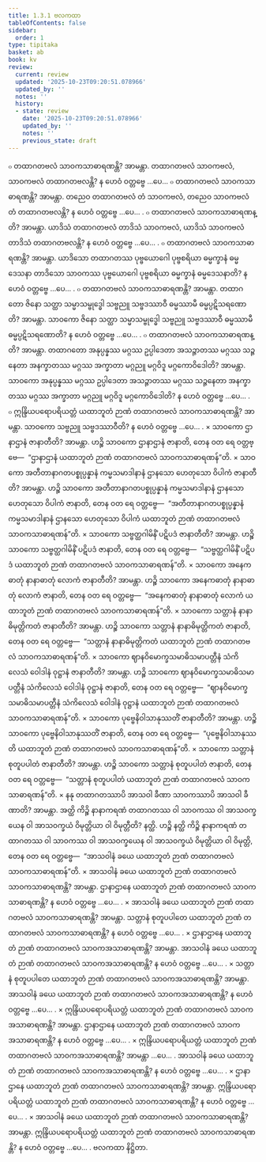 ```yaml
---
title: 1.3.1 ဗလကထာ
tableOfContents: false
sidebar:
  order: 1
type: tipitaka
basket: ab
book: kv
review:
  current: review
  updated: '2025-10-23T09:20:51.078966'
  updated_by: ''
  notes: ''
  history:
  - state: review
    date: '2025-10-23T09:20:51.078966'
    updated_by: ''
    notes: ''
    previous_state: draft
---
```



<ReviewStatus review={frontmatter.review} showDetails={true} />

<HypothesisAnnotation frontmatter={frontmatter} />

<DynamicBreadcrumb />

<Division number="354" book="kv" e="ch" v="32" p="174">

<Paragraph number="1082" book="kv">
๐ တထာဂတဗလံ သာဝကသာဓာရဏန္တိ? အာမန္တာ. တထာဂတဗလံ သာဝကဗလံ, သာဝကဗလံ တထာဂတဗလန္တိ? န ဟေဝံ ဝတ္တဗ္ဗေ …ပေ…
</Paragraph>

<Paragraph number="1083" book="kv">
๐ တထာဂတဗလံ သာဝကသာဓာရဏန္တိ? အာမန္တာ. တညေဝ တထာဂတဗလံ တံ သာဝကဗလံ, တညေဝ သာဝကဗလံ တံ တထာဂတဗလန္တိ? န ဟေဝံ ဝတ္တဗ္ဗေ …ပေ… .
</Paragraph>

<Paragraph number="1084" book="kv">
๐ တထာဂတဗလံ သာဝကသာဓာရဏန္တိ? အာမန္တာ. ယာဒိသံ တထာဂတဗလံ တာဒိသံ သာဝကဗလံ, ယာဒိသံ သာဝကဗလံ တာဒိသံ တထာဂတဗလန္တိ? န ဟေဝံ ဝတ္တဗ္ဗေ …ပေ… .
</Paragraph>

<Paragraph number="1085" book="kv">
๐ တထာဂတဗလံ သာဝကသာဓာရဏန္တိ? အာမန္တာ. ယာဒိသော တထာဂတဿ ပုဗ္ဗယောဂေါ ပုဗ္ဗစရိယာ ဓမ္မက္ခာနံ ဓမ္မဒေသနာ တာဒိသော သာဝကဿ ပုဗ္ဗယောဂေါ ပုဗ္ဗစရိယာ ဓမ္မက္ခာနံ ဓမ္မဒေသနာတိ? န ဟေဝံ ဝတ္တဗ္ဗေ …ပေ… .
</Paragraph>

<Paragraph number="1086" book="kv">
๐ တထာဂတဗလံ သာဝကသာဓာရဏန္တိ? အာမန္တာ. တထာဂတော ဇိနော သတ္ထာ သမ္မာသမ္ဗုဒ္ဓေါ သဗ္ဗညူ သဗ္ဗဒဿာဝီ ဓမ္မဿာမီ ဓမ္မပ္ပဋိသရဏောတိ? အာမန္တာ. သာဝကော ဇိနော သတ္ထာ သမ္မာသမ္ဗုဒ္ဓေါ သဗ္ဗညူ သဗ္ဗဒဿာဝီ ဓမ္မဿာမီ ဓမ္မပ္ပဋိသရဏောတိ? န ဟေဝံ ဝတ္တဗ္ဗေ …ပေ… .
</Paragraph>

<Paragraph number="1087" book="kv">
๐ တထာဂတဗလံ သာဝကသာဓာရဏန္တိ? အာမန္တာ. တထာဂတော အနုပ္ပန္နဿ မဂ္ဂဿ ဥပ္ပါဒေတာ အသဉ္ဇာတဿ မဂ္ဂဿ သဉ္ဇနေတာ အနက္ခာတဿ မဂ္ဂဿ အက္ခာတာ မဂ္ဂညူ မဂ္ဂဝိဒူ မဂ္ဂကောဝိဒေါတိ? အာမန္တာ. သာဝကော အနုပ္ပန္နဿ မဂ္ဂဿ ဥပ္ပါဒေတာ အသဉ္ဇာတဿ မဂ္ဂဿ သဉ္ဇနေတာ အနက္ခာတဿ မဂ္ဂဿ အက္ခာတာ မဂ္ဂညူ မဂ္ဂဝိဒူ မဂ္ဂကောဝိဒေါတိ? န ဟေဝံ ဝတ္တဗ္ဗေ …ပေ… .
</Paragraph>

<Paragraph number="1088" book="kv">
๐ ဣန္ဒြိယပရောပရိယတ္တံ ယထာဘူတံ ဉာဏံ တထာဂတဗလံ သာဝကသာဓာရဏန္တိ? အာမန္တာ. သာဝကော သဗ္ဗညူ သဗ္ဗဒဿာဝီတိ? န ဟေဝံ ဝတ္တဗ္ဗေ …ပေ… .
</Paragraph>

</Division>
<Division number="355" book="kv" e="ch" v="32" p="175">

<Paragraph number="1089" book="kv">
× သာဝကော ဌာနာဌာနံ ဇာနာတီတိ? အာမန္တာ. ဟဉ္စိ သာဝကော ဌာနာဌာနံ ဇာနာတိ, တေန ဝတ ရေ ဝတ္တဗ္ဗေ—  “ဌာနာဌာနံ ယထာဘူတံ ဉာဏံ တထာဂတဗလံ သာဝကသာဓာရဏန်”တိ.
</Paragraph>

<Paragraph number="1090" book="kv">
× သာဝကော အတီတာနာဂတပစ္စုပ္ပန္နာနံ ကမ္မသမာဒါနာနံ ဌာနသော ဟေတုသော ဝိပါကံ ဇာနာတီတိ? အာမန္တာ. ဟဉ္စိ သာဝကော အတီတာနာဂတပစ္စုပ္ပန္နာနံ ကမ္မသမာဒါနာနံ ဌာနသော ဟေတုသော ဝိပါကံ ဇာနာတိ, တေန ဝတ ရေ ဝတ္တဗ္ဗေ—  “အတီတာနာဂတပစ္စုပ္ပန္နာနံ ကမ္မသမာဒါနာနံ ဌာနသော ဟေတုသော ဝိပါကံ ယထာဘူတံ ဉာဏံ တထာဂတဗလံ သာဝကသာဓာရဏန်”တိ.
</Paragraph>

<Paragraph number="1091" book="kv">
× သာဝကော သဗ္ဗတ္ထဂါမိနိံ ပဋိပဒံ ဇာနာတီတိ? အာမန္တာ. ဟဉ္စိ သာဝကော သဗ္ဗတ္ထဂါမိနိံ ပဋိပဒံ ဇာနာတိ, တေန ဝတ ရေ ဝတ္တဗ္ဗေ—  “သဗ္ဗတ္ထဂါမိနိံ ပဋိပဒံ ယထာဘူတံ ဉာဏံ တထာဂတဗလံ သာဝကသာဓာရဏန်”တိ.
</Paragraph>

<Paragraph number="1092" book="kv">
× သာဝကော အနေကဓာတုံ နာနာဓာတုံ လောကံ ဇာနာတီတိ? အာမန္တာ. ဟဉ္စိ သာဝကော အနေကဓာတုံ နာနာဓာတုံ လောကံ ဇာနာတိ, တေန ဝတ ရေ ဝတ္တဗ္ဗေ—  “အနေကဓာတုံ နာနာဓာတုံ လောကံ ယထာဘူတံ ဉာဏံ တထာဂတဗလံ သာဝကသာဓာရဏန်”တိ.
</Paragraph>

<Paragraph number="1093" book="kv">
× သာဝကော သတ္တာနံ နာနာဓိမုတ္တိကတံ ဇာနာတီတိ? အာမန္တာ. ဟဉ္စိ သာဝကော သတ္တာနံ နာနာဓိမုတ္တိကတံ ဇာနာတိ, တေန ဝတ ရေ ဝတ္တဗ္ဗေ—  “သတ္တာနံ နာနာဓိမုတ္တိကတံ ယထာဘူတံ ဉာဏံ တထာဂတဗလံ သာဝကသာဓာရဏန်”တိ.
</Paragraph>

<Paragraph number="1094" book="kv">
× သာဝကော ဈာနဝိမောက္ခသမာဓိသမာပတ္တီနံ သံကိလေသံ ဝေါဒါနံ ဝုဋ္ဌာနံ ဇာနာတီတိ? အာမန္တာ. ဟဉ္စိ သာဝကော ဈာနဝိမောက္ခသမာဓိသမာပတ္တီနံ သံကိလေသံ ဝေါဒါနံ ဝုဋ္ဌာနံ ဇာနာတိ, တေန ဝတ ရေ ဝတ္တဗ္ဗေ—  “ဈာနဝိမောက္ခသမာဓိသမာပတ္တီနံ သံကိလေသံ ဝေါဒါနံ ဝုဋ္ဌာနံ ယထာဘူတံ ဉာဏံ တထာဂတဗလံ သာဝကသာဓာရဏန်”တိ.
</Paragraph>

<Paragraph number="1095" book="kv">
× သာဝကော ပုဗ္ဗေနိဝါသာနုဿတိံ ဇာနာတီတိ? အာမန္တာ. ဟဉ္စိ သာဝကော ပုဗ္ဗေနိဝါသာနုဿတိံ ဇာနာတိ, တေန ဝတ ရေ ဝတ္တဗ္ဗေ—  “ပုဗ္ဗေနိဝါသာနုဿတိ ယထာဘူတံ ဉာဏံ တထာဂတဗလံ သာဝကသာဓာရဏန်”တိ.
</Paragraph>

<Paragraph number="1096" book="kv">
× သာဝကော သတ္တာနံ စုတူပပါတံ ဇာနာတီတိ? အာမန္တာ. ဟဉ္စိ သာဝကော သတ္တာနံ စုတူပပါတံ ဇာနာတိ, တေန ဝတ ရေ ဝတ္တဗ္ဗေ—  “သတ္တာနံ စုတူပပါတံ ယထာဘူတံ ဉာဏံ တထာဂတဗလံ သာဝကသာဓာရဏန်”တိ.
</Paragraph>

<Paragraph number="1097" book="kv">
× နနု တထာဂတဿာပိ အာသဝါ ခီဏာ သာဝကဿာပိ အာသဝါ ခီဏာတိ? အာမန္တာ. အတ္ထိ ကိဉ္စိ နာနာကရဏံ တထာဂတဿ ဝါ သာဝကဿ ဝါ အာသဝက္ခယေန ဝါ အာသဝက္ခယံ ဝိမုတ္တိယာ ဝါ ဝိမုတ္တီတိ? နတ္ထိ. ဟဉ္စိ နတ္ထိ ကိဉ္စိ နာနာကရဏံ တထာဂတဿ ဝါ သာဝကဿ ဝါ အာသဝက္ခယေန ဝါ အာသဝက္ခယံ ဝိမုတ္တိယာ ဝါ ဝိမုတ္တိ, တေန ဝတ ရေ ဝတ္တဗ္ဗေ—  “အာသဝါနံ ခယေ ယထာဘူတံ ဉာဏံ တထာဂတဗလံ သာဝကသာဓာရဏန်”တိ.
</Paragraph>

</Division>
<Division number="356" book="kv" e="ch" v="32" p="176">

<Paragraph number="1098" book="kv">
× အာသဝါနံ ခယေ ယထာဘူတံ ဉာဏံ တထာဂတဗလံ သာဝကသာဓာရဏန္တိ? အာမန္တာ. ဌာနာဌာနေ ယထာဘူတံ ဉာဏံ တထာဂတဗလံ သာဝကသာဓာရဏန္တိ? န ဟေဝံ ဝတ္တဗ္ဗေ …ပေ… .
</Paragraph>

<Paragraph number="1099" book="kv">
× အာသဝါနံ ခယေ ယထာဘူတံ ဉာဏံ တထာဂတဗလံ သာဝကသာဓာရဏန္တိ? အာမန္တာ. သတ္တာနံ စုတူပပါတေ ယထာဘူတံ ဉာဏံ တထာဂတဗလံ သာဝကသာဓာရဏန္တိ? န ဟေဝံ ဝတ္တဗ္ဗေ …ပေ… .
</Paragraph>

<Paragraph number="1100" book="kv">
× ဌာနာဌာနေ ယထာဘူတံ ဉာဏံ တထာဂတဗလံ သာဝကအသာဓာရဏန္တိ? အာမန္တာ. အာသဝါနံ ခယေ ယထာဘူတံ ဉာဏံ တထာဂတဗလံ သာဝကအသာဓာရဏန္တိ? န ဟေဝံ ဝတ္တဗ္ဗေ …ပေ… .
</Paragraph>

<Paragraph number="1101" book="kv">
× သတ္တာနံ စုတူပပါတေ ယထာဘူတံ ဉာဏံ တထာဂတဗလံ သာဝကအသာဓာရဏန္တိ? အာမန္တာ. အာသဝါနံ ခယေ ယထာဘူတံ ဉာဏံ တထာဂတဗလံ သာဝကအသာဓာရဏန္တိ? န ဟေဝံ ဝတ္တဗ္ဗေ …ပေ… .
</Paragraph>

<Paragraph number="1102" book="kv">
× ဣန္ဒြိယပရောပရိယတ္တံ ယထာဘူတံ ဉာဏံ တထာဂတဗလံ သာဝကအသာဓာရဏန္တိ? အာမန္တာ. ဌာနာဌာနေ ယထာဘူတံ ဉာဏံ တထာဂတဗလံ သာဝကအသာဓာရဏန္တိ? န ဟေဝံ ဝတ္တဗ္ဗေ …ပေ… .
</Paragraph>

<Paragraph number="1103" book="kv">
× ဣန္ဒြိယပရောပရိယတ္တံ ယထာဘူတံ ဉာဏံ တထာဂတဗလံ သာဝကအသာဓာရဏန္တိ? အာမန္တာ …ပေ… . အာသဝါနံ ခယေ ယထာဘူတံ ဉာဏံ တထာဂတဗလံ သာဝကအသာဓာရဏန္တိ? န ဟေဝံ ဝတ္တဗ္ဗေ …ပေ… .
</Paragraph>

<Paragraph number="1104" book="kv">
× ဌာနာဌာနေ ယထာဘူတံ ဉာဏံ တထာဂတဗလံ သာဝကသာဓာရဏန္တိ? အာမန္တာ. ဣန္ဒြိယပရောပရိယတ္တံ ယထာဘူတံ ဉာဏံ တထာဂတဗလံ သာဝကသာဓာရဏန္တိ? န ဟေဝံ ဝတ္တဗ္ဗေ …ပေ… .
</Paragraph>

<Paragraph number="1105" book="kv">
× အာသဝါနံ ခယေ ယထာဘူတံ ဉာဏံ တထာဂတဗလံ သာဝကသာဓာရဏန္တိ? အာမန္တာ. ဣန္ဒြိယပရောပရိယတ္တံ ယထာဘူတံ ဉာဏံ တထာဂတဗလံ သာဝကသာဓာရဏန္တိ? န ဟေဝံ ဝတ္တဗ္ဗေ …ပေ… .

</Paragraph>
</Division>

<Paragraph number="1106" type="center" book="kv">
ဗလကထာ နိဋ္ဌိတာ.
</Paragraph>